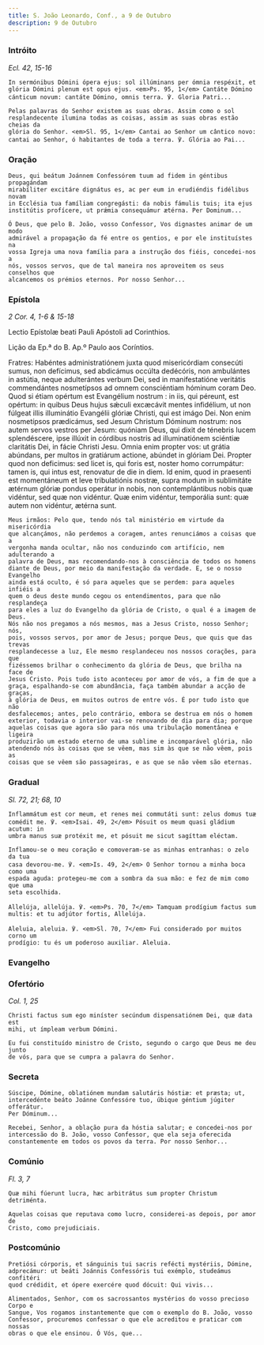 ```yaml
---
title: S. João Leonardo, Conf., a 9 de Outubro
description: 9 de Outubro
---
```


### Intróito

<em>Ecl. 42, 15-16</em>

<div class="side-by-side not-content">

    In sermónibus Dómini ópera ejus: sol illúminans per ómnia respéxit, et
    glória Dómini plenum est opus ejus. <em>Ps. 95, 1</em> Cantáte Dómino
    cánticum novum: cantáte Dómino, omnis terra. ℣. Gloria Patri...

    Pelas palavras do Senhor existem as suas obras. Assim como o sol
    resplandecente ilumina todas as coisas, assim as suas obras estão cheias da
    glória do Senhor. <em>Sl. 95, 1</em> Cantai ao Senhor um cântico novo:
    cantai ao Senhor, ó habitantes de toda a terra. ℣. Glória ao Pai...

</div>

### Oração

<div class="side-by-side not-content">

    Deus, qui beátum Joánnem Confessórem tuum ad fidem in géntibus propagándam
    mirabíliter excitáre dignátus es, ac per eum in erudiéndis fidélibus novam
    in Ecclésia tua famíliam congregásti: da nobis fámulis tuis; ita ejus
    institútis profícere, ut prǽmia consequámur ætérna. Per Dominum...

    Ó Deus, que pelo B. João, vosso Confessor, Vos dignastes animar de um modo
    admirável a propagação da fé entre os gentios, e por ele instituístes na
    vossa Igreja uma nova família para a instrução dos fiéis, concedei-nos a
    nós, vossos servos, que de tal maneira nos aproveitem os seus conselhos que
    alcancemos os prémios eternos. Por nosso Senhor...

</div>

### Epístola

<em>2 Cor. 4, 1-6 & 15-18</em>

<div class="side-by-side not-content">

Lectio Epístolæ beati Pauli Apóstoli ad Corinthios.

Lição da Ep.ª do B. Ap.º Paulo aos Coríntios.

  <span>
    Fratres: Habéntes administratiónem juxta quod misericórdiam consecúti sumus,
    non defícimus, sed abdicámus occúlta dedécóris, non ambulántes in astútia,
    neque adulterántes verbum Dei, sed in manifestatióne veritátis commendántes
    nosmetípsos ad omnem consciéntiam hóminum coram Deo. Quod si étiam opértum
    est Evangélium nostrum : in iis, qui péreunt, est opértum: in quibus Deus
    hujus sǽculi excæcávit mentes infidélium, ut non fúlgeat illis illuminátio
    Evangélii glóriæ Christi, qui est imágo Dei. Non enim nosmetípsos
    prædicámus, sed Jesum Christum Dóminum nostrum: nos autem servos vestros per
    Jesum: quóniam Deus, qui dixit de ténebris lucem splendéscere, ipse illúxit
    in córdibus nostris ad illuminatiónem sciéntiæ claritátis Dei, in fácie
    Christi Jesu. Omnia enim propter vos: ut grátia abúndans, per multos in
    gratiárum actione, abúndet in glóriam Dei. Propter quod non deficimus: sed
    licet is, qui foris est, noster homo corrumpátur: tamen is, qui intus est,
    renovatur de die in diem. Id enim, quod in praesenti est momentáneum et leve
    tribulatiónis nostræ, supra modum in sublimitáte ætérnum glóriæ pondus
    operátur in nobis, non contemplántibus nobis quæ vidéntur, sed quæ non
    vidéntur. Quæ enim vidéntur, temporália sunt: quæ autem non vidéntur, ætérna
    sunt.

    Meus irmãos: Pelo que, tendo nós tal ministério em virtude da misericórdia
    que alcançámos, não perdemos a coragem, antes renunciámos a coisas que a
    vergonha manda ocultar, não nos conduzindo com artifício, nem adulterando a
    palavra de Deus, mas recomendando-nos à consciência de todos os homens
    diante de Deus, por meio da manifestação da verdade. E, se o nosso Evangelho
    ainda está oculto, é só para aqueles que se perdem: para aqueles infiéis a
    quem o deus deste mundo cegou os entendimentos, para que não resplandeça
    para eles a luz do Evangelho da glória de Cristo, o qual é a imagem de Deus.
    Nós não nos pregamos a nós mesmos, mas a Jesus Cristo, nosso Senhor; nós,
    pois, vossos servos, por amor de Jesus; porque Deus, que quis que das trevas
    resplandecesse a luz, Ele mesmo resplandeceu nos nossos corações, para que
    fizéssemos brilhar o conhecimento da glória de Deus, que brilha na face de
    Jesus Cristo. Pois tudo isto aconteceu por amor de vós, a fim de que a
    graça, espalhando-se com abundância, faça também abundar a acção de graças,
    à glória de Deus, em muitos outros de entre vós. É por tudo isto que não
    desfalecemos; antes, pelo contrário, embora se destrua em nós o homem
    exterior, todavia o interior vai-se renovando de dia para dia; porque
    aquelas coisas que agora são para nós uma tribulação momentânea e ligeira
    produzirão um estado eterno de uma sublime e incomparável glória, não
    atendendo nós às coisas que se vêem, mas sim às que se não vêem, pois as
    coisas que se vêem são passageiras, e as que se não vêem são eternas.

</div>

### Gradual

<em>Sl. 72, 21; 68, 10</em>

<div class="side-by-side not-content">

    Inflammátum est cor meum, et renes mei commutáti sunt: zelus domus tuæ
    comédit me. ℣. <em>Isai. 49, 2</em> Pósuit os meum quasi gládium acutum: in
    umbra manus suæ protéxit me, et pósuit me sicut sagíttam eléctam.

    Inflamou-se o meu coração e comoveram-se as minhas entranhas: o zelo da tua
    casa devorou-me. ℣. <em>Is. 49, 2</em> O Senhor tornou a minha boca como uma
    espada aguda: protegeu-me com a sombra da sua mão: e fez de mim como que uma
    seta escolhida.

    Allelúja, allelúja. ℣. <em>Ps. 70, 7</em> Tamquam prodígium factus sum
    multis: et tu adjútor fortis, Allelúja.

    Aleluia, aleluia. ℣. <em>Sl. 70, 7</em> Fui considerado por muitos corno um
    prodígio: tu és um poderoso auxiliar. Aleluia.

</div>

### Evangelho


<LinkCard href="/missal/santos/02-06-1#evangelho" title="S. Tito, B. e Conf." />

### Ofertório

<em>Col. 1, 25</em>

<div class="side-by-side not-content">

    Christi factus sum ego miníster secúndum dispensatiónem Dei, quæ data est
    mihi, ut ímpleam verbum Dómini.

    Eu fui constituído ministro de Cristo, segundo o cargo que Deus me deu junto
    de vós, para que se cumpra a palavra do Senhor.

</div>

### Secreta

<div class="side-by-side not-content">

    Súscipe, Dómine, oblatiónem mundam salutáris hóstiæ: et præsta; ut,
    intercedénte beáto Joánne Confessóre tuo, úbique géntium júgiter offerátur.
    Per Dóminum...

    Recebei, Senhor, a oblação pura da hóstia salutar; e concedei-nos por
    intercessão do B. João, vosso Confessor, que ela seja oferecida
    constantemente em todos os povos da terra. Por nosso Senhor...

</div>

### Comúnio

<em>Fl. 3, 7</em>

<div class="side-by-side not-content">

    Quæ mihi fúerunt lucra, hæc arbitrátus sum propter Christum detriménta.

    Aquelas coisas que reputava como lucro, considerei-as depois, por amor de
    Cristo, como prejudiciais.

</div>

### Postcomúnio

<div class="side-by-side not-content">

    Pretiósi córporis, et sánguinis tui sacris refécti mystériis, Dómine,
    adprecámur: ut beáti Joánnis Confessóris tui exémplo, studeámus confitéri
    quod crédidit, et ópere exercére quod dócuit: Qui vivis...

    Alimentados, Senhor, com os sacrossantos mystérios do vosso precioso Corpo e
    Sangue, Vos rogamos instantemente que com o exemplo do B. João, vosso
    Confessor, procuremos confessar o que ele acreditou e praticar com nossas
    obras o que ele ensinou. Ó Vós, que...

</div>
